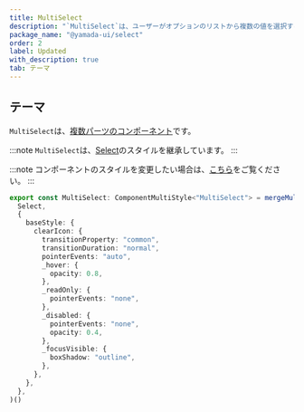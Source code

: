 ```yaml
---
title: MultiSelect
description: "`MultiSelect`は、ユーザーがオプションのリストから複数の値を選択するために使用されるコンポーネントです。"
package_name: "@yamada-ui/select"
order: 2
label: Updated
with_description: true
tab: テーマ
---
```


## テーマ

`MultiSelect`は、[複数パーツのコンポーネント](/styled-system/theming/component-styles#複数パーツのコンポーネント)です。

:::note
`MultiSelect`は、[Select](/components/forms/select)のスタイルを継承しています。
:::

:::note
コンポーネントのスタイルを変更したい場合は、[こちら](/styled-system/theming/customize-theme#コンポーネントのスタイルを変更する)をご覧ください。
:::

```ts
export const MultiSelect: ComponentMultiStyle<"MultiSelect"> = mergeMultiStyle(
  Select,
  {
    baseStyle: {
      clearIcon: {
        transitionProperty: "common",
        transitionDuration: "normal",
        pointerEvents: "auto",
        _hover: {
          opacity: 0.8,
        },
        _readOnly: {
          pointerEvents: "none",
        },
        _disabled: {
          pointerEvents: "none",
          opacity: 0.4,
        },
        _focusVisible: {
          boxShadow: "outline",
        },
      },
    },
  },
)()
```
